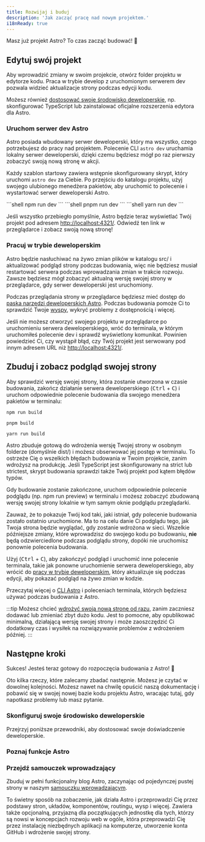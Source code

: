 ```yaml
---
title: Rozwijaj i buduj
description: 'Jak zacząć pracę nad nowym projektem.'
i18nReady: true
---
```


Masz już projekt Astro? To czas zacząć budować! 🚀

## Edytuj swój projekt

Aby wprowadzić zmiany w swoim projekcie, otwórz folder projektu w edytorze kodu. Praca w trybie develop z uruchomionym serwerem dev pozwala widzieć aktualizacje strony podczas edycji kodu.

Możesz również [dostosować swoje środowisko deweloperskie](#configure-your-dev-environment), np. skonfigurować TypeScript lub zainstalować oficjalne rozszerzenia edytora dla Astro.

### Uruchom serwer dev Astro

Astro posiada wbudowany serwer deweloperski, który ma wszystko, czego potrzebujesz do pracy nad projektem. Polecenie CLI `astro dev` uruchamia lokalny serwer deweloperski, dzięki czemu będziesz mógł po raz pierwszy zobaczyć swoją nową stronę w akcji.

Każdy szablon startowy zawiera wstępnie skonfigurowany skrypt, który uruchomi `astro dev` za Ciebie. Po przejściu do katalogu projektu, użyj swojego ulubionego menedżera pakietów, aby uruchomić to polecenie i wystartować serwer deweloperski Astro.

<Tabs>
  <TabItem label="npm">
```shell
npm run dev
```
  </TabItem>
  <TabItem label="pnpm">
```shell
pnpm run dev
```
  </TabItem>
  <TabItem label="yarn">
```shell
yarn run dev
```
  </TabItem>
</Tabs>

Jeśli wszystko przebiegło pomyślnie, Astro będzie teraz wyświetlać Twój projekt pod adresem [http://localhost:4321/](http://localhost:4321/). Odwiedź ten link w przeglądarce i zobacz swoją nową stronę!

### Pracuj w trybie deweloperskim

Astro będzie nasłuchiwać na żywo zmian plików w katalogu src/ i aktualizować podgląd strony podczas budowania, więc nie będziesz musiał restartować serwera podczas wprowadzania zmian w trakcie rozwoju. Zawsze będziesz mógł zobaczyć aktualną wersję swojej strony w przeglądarce, gdy serwer deweloperski jest uruchomiony.

Podczas przeglądania strony w przeglądarce będziesz mieć dostęp do [paska narzędzi deweloperskich Astro](/en/guides/dev-toolbar/). Podczas budowania pomoże Ci to sprawdzić Twoje [wyspy](/en/concepts/islands/), wykryć problemy z dostępnością i więcej.

Jeśli nie możesz otworzyć swojego projektu w przeglądarce po uruchomieniu serwera deweloperskiego, wróć do terminala, w którym uruchomiłeś polecenie dev i sprawdź wyświetlony komunikat. Powinien powiedzieć Ci, czy wystąpił błąd, czy Twój projekt jest serwowany pod innym adresem URL niż [http://localhost:4321/](http://localhost:4321/).

## Zbuduj i zobacz podgląd swojej strony

Aby sprawdzić wersję swojej strony, która zostanie utworzona w czasie budowania, zakończ działanie serwera deweloperskiego (<kbd>Ctrl</kbd> + <kbd>C</kbd>) i uruchom odpowiednie polecenie budowania dla swojego menedżera pakietów w terminalu:

<Tabs>
  <TabItem label="npm">
  
```shell
npm run build
```

  </TabItem>
  <TabItem label="pnpm">
  
```shell
pnpm build
```

  </TabItem>
  <TabItem label="yarn">
  
```shell
yarn run build
```

  </TabItem>
</Tabs>

Astro zbuduje gotową do wdrożenia wersję Twojej strony w osobnym folderze (domyślnie dist/) i możesz obserwować jej postęp w terminalu. To ostrzeże Cię o wszelkich błędach budowania w Twoim projekcie, zanim wdrożysz na produkcję. Jeśli TypeScript jest skonfigurowany na strict lub strictest, skrypt budowania sprawdzi także Twój projekt pod kątem błędów typów.

Gdy budowanie zostanie zakończone, uruchom odpowiednie polecenie podglądu (np. npm run preview) w terminalu i możesz zobaczyć zbudowaną wersję swojej strony lokalnie w tym samym oknie podglądu przeglądarki.

Zauważ, że to pokazuje Twój kod taki, jaki istniał, gdy polecenie budowania zostało ostatnio uruchomione. Ma to na celu danie Ci podglądu tego, jak Twoja strona będzie wyglądać, gdy zostanie wdrożona w sieci. Wszelkie późniejsze zmiany, które wprowadzisz do swojego kodu po budowaniu, **nie** będą odzwierciedlone podczas podglądu strony, dopóki nie uruchomisz ponownie polecenia budowania.

Użyj (<kbd>Ctrl</kbd> + <kbd>C</kbd>), aby zakończyć podgląd i uruchomić inne polecenie terminala, takie jak ponowne uruchomienie serwera deweloperskiego, aby wrócić do [pracy w trybie deweloperskim](#pracuj-w-trybie-deweloperskim), który aktualizuje się podczas edycji, aby pokazać podgląd na żywo zmian w kodzie.

<ReadMore>Przeczytaj więcej o [CLI Astro](/en/reference/cli-reference/) i poleceniach terminala, których będziesz używać podczas budowania z Astro.</ReadMore>

:::tip 
Możesz chcieć [wdrożyć swoją nową stronę od razu](/en/guides/deploy/), zanim zaczniesz dodawać lub zmieniać zbyt dużo kodu. Jest to pomocne, aby opublikować minimalną, działającą wersję swojej strony i może zaoszczędzić Ci dodatkowy czas i wysiłek na rozwiązywanie problemów z wdrożeniem później.
:::

## Następne kroki

Sukces! Jesteś teraz gotowy do rozpoczęcia budowania z Astro! 🥳

Oto kilka rzeczy, które zalecamy zbadać następnie. Możesz je czytać w dowolnej kolejności. Możesz nawet na chwilę opuścić naszą dokumentację i pobawić się w swojej nowej bazie kodu projektu Astro, wracając tutaj, gdy napotkasz problemy lub masz pytanie.

### Skonfiguruj swoje środowisko deweloperskie

Przejrzyj poniższe przewodniki, aby dostosować swoje doświadczenie deweloperskie.

<CardGrid>
  <LinkCard
    title="Konfiguracja edytora"
    description="Dostosuj swój edytor kodu, aby poprawić doświadczenie dewelopera Astro i odblokować nowe funkcje."
    href="/en/editor-setup/"
  />
  <LinkCard
    title="Pasek narzędzi deweloperskich"
    description="Poznaj pomocne funkcje paska narzędzi deweloperskich."
    href="/en/guides/dev-toolbar/"
  />
  <LinkCard
    title="Konfiguracja TypeScript"
    description="Skonfiguruj opcje sprawdzania typów, IntelliSense i więcej."
    href="/en/guides/typescript/"
  />
</CardGrid>

### Poznaj funkcje Astro

<CardGrid>
  <LinkCard
    title="Zrozum swoją bazę kodu"
    description="Dowiedz się o strukturze plików Astro w naszym przewodniku Struktura Projektu."
    href="/en/basics/project-structure/"
  />
  <LinkCard
    title="Utwórz kolekcje treści"
    description="Dodaj treść do swojej nowej strony z walidacją frontmatter i automatycznym bezpieczeństwem typów."
    href="/en/guides/content-collections/"
  />
    <LinkCard
    title="Dodaj przejścia widoków"
    description="Twórz płynne przejścia między stronami i animacje."
    href="/en/guides/view-transitions/"
  />
  <LinkCard
    title="Dowiedz się o Wyspach"
    description="Przeczytaj o architekturze wysp Astro."
    href="/en/concepts/islands/"
  />
</CardGrid>

### Przejdź samouczek wprowadzający

Zbuduj w pełni funkcjonalny blog Astro, zaczynając od pojedynczej pustej strony w naszym [samouczku wprowadzającym](/en/tutorial/0-introduction/).

To świetny sposób na zobaczenie, jak działa Astro i przeprowadzi Cię przez podstawy stron, układów, komponentów, routingu, wysp i więcej. Zawiera także opcjonalną, przyjazną dla początkujących jednostkę dla tych, którzy są nowsi w koncepcjach rozwoju web w ogóle, która przeprowadzi Cię przez instalację niezbędnych aplikacji na komputerze, utworzenie konta GitHub i wdrożenie swojej strony.